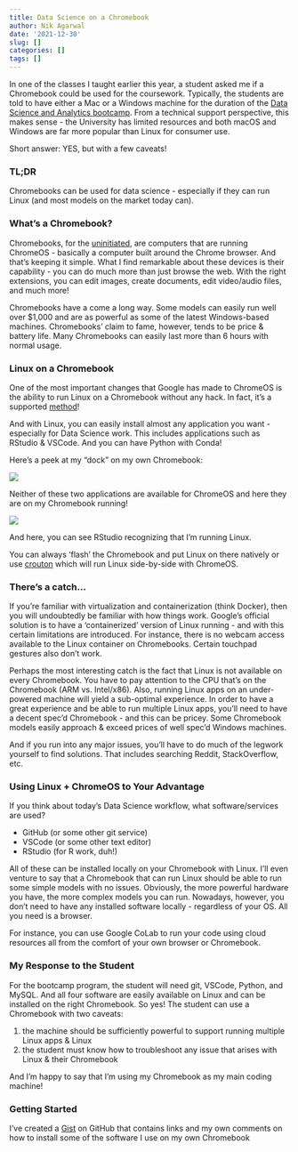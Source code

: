 ```yaml
---
title: Data Science on a Chromebook
author: Nik Agarwal
date: '2021-12-30'
slug: []
categories: []
tags: []
---
```


In one of the classes I taught earlier this year, a student asked me if a Chromebook could be used for the coursework. Typically, the students are told to have either a Mac or a Windows machine for the duration of the [Data Science and Analytics bootcamp](https://digitalskills.wisc.edu/data-science-and-analytics-bootcamp/). From a technical support perspective, this makes sense - the University has limited resources and both macOS and Windows are far more popular than Linux for consumer use.

Short answer: YES, but with a few caveats!

### TL;DR

Chromebooks can be used for data science - especially if they can run Linux (and most models on the market today can).

### What's a Chromebook?

Chromebooks, for the [uninitiated](https://support.google.com/chromebook/answer/3265094?hl=en#zippy=%2Cwhy-are-chromebooks-cheaper-than-traditional-computers), are computers that are running ChromeOS - basically a computer built around the Chrome browser. And that's keeping it simple. What I find remarkable about these devices is their capability - you can do much more than just browse the web. With the right extensions, you can edit images, create documents, edit video/audio files, and much more!

Chromebooks have a come a long way. Some models can easily run well over $1,000 and are as powerful as some of the latest Windows-based machines. Chromebooks' claim to fame, however, tends to be price & battery life. Many Chromebooks can easily last more than 6 hours with normal usage.

### Linux on a Chromebook

One of the most important changes that Google has made to ChromeOS is the ability to run Linux on a Chromebook without any hack. In fact, it's a supported [method](https://support.google.com/chromebook/answer/9145439?hl=en)!

And with Linux, you can easily install almost any application you want - especially for Data Science work. This includes applications such as RStudio & VSCode. And you can have Python with Conda!

Here's a peek at my "dock" on my own Chromebook:

![](img/chromeos-dock.png)

Neither of these two applications are available for ChromeOS and here they are on my Chromebook running!

![](img/r-sysinfo.png)

And here, you can see RStudio recognizing that I'm running Linux.

You can always 'flash' the Chromebook and put Linux on there natively or use [crouton](https://github.com/dnschneid/crouton) which will run Linux side-by-side with ChromeOS.

### There's a catch...

If you're familiar with virtualization and containerization (think Docker), then you will undoubtedly be familiar with how things work. Google's official solution is to have a 'containerized' version of Linux running - and with this certain limitations are introduced. For instance, there is no webcam access available to the Linux container on Chromebooks. Certain touchpad gestures also don't work.

Perhaps the most interesting catch is the fact that Linux is not available on every Chromebook. You have to pay attention to the CPU that's on the Chromebook (ARM vs. Intel/x86). Also, running Linux apps on an under-powered machine will yield a sub-optimal experience. In order to have a great experience and be able to run multiple Linux apps, you'll need to have a decent spec'd Chromebook - and this can be pricey. Some Chromebook models easily approach & exceed prices of well spec'd Windows machines.

And if you run into any major issues, you'll have to do much of the legwork yourself to find solutions. That includes searching Reddit, StackOverflow, etc. 

### Using Linux + ChromeOS to Your Advantage

If you think about today's Data Science workflow, what software/services are used?

- GitHub (or some other git service)
- VSCode (or some other text editor)
- RStudio (for R work, duh!)

All of these can be installed locally on your Chromebook with Linux. I'll even venture to say that a Chromebook that can run Linux should be able to run some simple models with no issues. Obviously, the more powerful hardware you have, the more complex models you can run. Nowadays, however, you don't need to have any installed software locally - regardless of your OS. All you need is a browser.

For instance, you can use Google CoLab to run your code using cloud resources all from the comfort of your own browser or Chromebook.

### My Response to the Student

For the bootcamp program, the student will need git, VSCode, Python, and MySQL. And all four software are easily available on Linux and can be installed on the right Chromebook. So yes! The student can use a Chromebook with two caveats:

1. the machine should be sufficiently powerful to support running multiple Linux apps & Linux
2. the student must know how to troubleshoot any issue that arises with Linux & their Chromebook

And I'm happy to say that I'm using my Chromebook as my main coding machine!

### Getting Started

I've created a [Gist](https://gist.github.com/nikdata/cee0fb536446e469929927f29afc59a8) on GitHub that contains links and my own comments on how to install some of the software I use on my own Chromebook